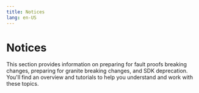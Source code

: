 ```yaml
---
title: Notices
lang: en-US
---
```



# Notices

This section provides information on preparing for fault proofs breaking changes, preparing for granite breaking changes, and SDK deprecation. You'll find an overview and tutorials to help you understand and work with these topics.

<Cards>
  <Card title="Preparing for fault proofs breaking changes" href="/builders/notices/fp-changes" />

  <Card title="Preparing for granite breaking changes" href="/builders/notices/granite-changes" />

  <Card title="Sdk Deprecation" href="/builders/notices/sdk-deprecation" />
</Cards>
